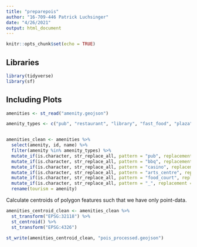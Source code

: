 ```yaml
---
title: "preparepois"
author: "16-709-446 Patrick Luchsinger"
date: "4/26/2021"
output: html_document
---
```


```r
knitr::opts_chunk$set(echo = TRUE)
```

## Libraries

```r
library(tidyverse)
library(sf)
```

## Including Plots

```r
amenities <- st_read("amenity.geojson")
```

```r
amenity_types <- c("pub", "restaurant", "library", "fast_food", "plaza", "fountain", "studio", "bus_station", "parking_space", "bar", "cafe", "gallery", "boat_rental", "cinema", "theatre", "casino", "arts_centre", "marketplace", "ice_cream", "bicycle_rental", "car_rental", "events_venue", "nightclub", "food_court", "biergarten", "gambling", "yacht_club", "concert_hall", "grass", "music_venue", "karaoke_box", "Beauty", "bbq", "spa", "salon", "store", "fortune_teller", "clothing store", "art_centre", "cooking_school", "Statue", "bakery", "social_club")


amenities_clean <- amenities %>% 
  select(amenity, id, name) %>% 
  filter(amenity %in% amenity_types) %>% 
  mutate_if(is.character, str_replace_all, pattern = "pub", replacement = "bar") %>% 
  mutate_if(is.character, str_replace_all, pattern = "bbq", replacement = "restaurant") %>%
  mutate_if(is.character, str_replace_all, pattern = "casino", replacement = "gambling") %>% 
  mutate_if(is.character, str_replace_all, pattern = "arts_centre", replacement = "art_centre") %>% 
  mutate_if(is.character, str_replace_all, pattern = "food_court", replacement = "restaurant") %>% 
  mutate_if(is.character, str_replace_all, pattern = "_", replacement = " ") %>% 
  rename(tourism = amenity)
```


Calculate centroids of polygon features such that we have only point-data.
```r
amenities_centroid_clean <- amenities_clean %>% 
  st_transform("EPSG:32118") %>% 
  st_centroid() %>% 
  st_transform("EPSG:4326")
```

```r
st_write(amenities_centroid_clean, "pois_processed.geojson")
```

